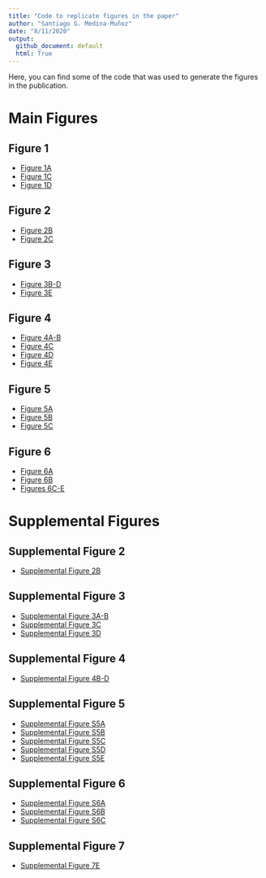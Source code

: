 ```yaml
---
title: "Code to replicate figures in the paper"
author: "Santiago G. Medina-Muñoz"
date: "8/11/2020"
output:
  github_document: default
  html: True
---
```



Here, you can find some of the code that was used to generate the figures in the publication.

# Main Figures

## Figure 1

* [Figure 1A](paper-analysis/191005-EvaluateModelLearningCurve/06-plots.R)
* [Figure 1C](paper-analysis/191210-1nucOutOfFrameRepoterGopalData/01-plot.R)
* [Figure 1D](paper-analysis/191107-PredictReporterPairs/plot.R)

## Figure 2

* [Figure 2B](paper-analysis/191010-PredictStabilityInMZT/03_predictions_mzt.R)
* [Figure 2C](results/19-07-15-OptimalityStrongestPredictorOfMrnaStability/plot_results.R)


## Figure 3

* [Figure 3B-D](paper-analysis/191010-PredictStabilityInMZT/04_residualAnalusisMir430.R)
* [Figure 3E](paper-analysis/191012-Fig02SylamerAnalysis/04_plotM5cAndM6Amotifs.R)


## Figure 4

* [Figure 4A-B](results/19-08-19-OverlapFinal/02-mzt_overlap.R)
* [Figure 4C](results/19-08-19-OverlapFinal/04-mouse_overlap.R)
* [Figure 4D](results/19-08-19-OverlapFinal/03-overlap-mammalianMicroRNAs.R)
* [Figure 4E](results/19-08-19-OverlapFinal/05-plotMajoExperimentalResults.R)


## Figure 5

* [Figure 5A](paper-analysis/200305-MDIZER_mir430_OPtimality/analysis-DICER-boostrap.R)
* [Figure 5B](paper-analysis/200513-InteractionOptimalityMir430/02-interaction_fish.R)
* [Figure 5C](paper-analysis/200608-InteractionOptimalityMirArielome/200724-Analysis/02-InteractionBoostrap.R)


## Figure 6

* [Figure 6A](results/19-08-28-Fig04EvoAnalysis/03-plot_optimality_levels_in_miR430_targets.R)
* [Figure 6B](results/19-08-28-Fig04EvoAnalysis/04-model_of_mir430_enrichment.R)
* [Figures 6C-E](results/19-08-28-Fig04EvoAnalysis/conservation-analysis-ortologs.R)


# Supplemental Figures

## Supplemental Figure 2

* [Supplemental Figure 2B](paper-analysis/200715-EvaluationPositionPrediction/03-models.R)

## Supplemental Figure 3

* [Supplemental Figure 3A-B](paper-analysis/191005-EvaluateModelLearningCurve/02-PlotLearningCurve.R)
* [Supplemental Figure 3C](paper-analysis/191005-EvaluateModelLearningCurve/06-plots.R)
* [Supplemental Figure 3D](paper-analysis/200701-AddTimePoints/02-PredictionsOverTime.R)

## Supplemental Figure 4

* [Supplemental Figure 4B-D](results/19-09-03-Sup3_PLSanalysis/pls_data_viz.R)

## Supplemental Figure 5

* [Supplemental Figure S5A](paper-analysis/191010-PredictStabilityInMZT/06-PlotPaper.R)
* [Supplemental Figure S5B](paper-analysis/191012-Fig02SylamerAnalysis/05_elements_supplemental.R)
* [Supplemental Figure S5C](paper-analysis/191012-Fig02SylamerAnalysis/05_elements_supplemental.R)
* [Supplemental Figure S5D](paper-analysis/200702-SylamerAddTimePoints/scripts/03-make-plot.R)
* [Supplemental Figure S5E](paper-analysis/200705-SylamerInCodingStopcodonAnd3utr/04-m6a-sites.R)

## Supplemental Figure 6

* [Supplemental Figure S6A](paper-analysis/200701-AddTimePoints/03-MirOptimalityAdditive.R)
* [Supplemental Figure S6B](results/19-08-19-OverlapFinal/02-mzt-mir430-MA-genes.R)
* [Supplemental Figure S6C](results/19-08-19-OverlapFinal/05-plotMajoExperimentalResults.R)


## Supplemental Figure 7

* [Supplemental Figure 7E](paper-analysis/200608-InteractionOptimalityMirArielome/200724-Analysis/01-optimality.R)
